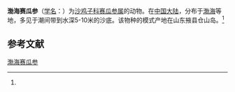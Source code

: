 {{Speciesbox
| name = 渤海赛瓜参
| status = 
| status_system = 
| image = 
| genus = Thyone
| species = pohaiensis
| authority = (Liao, 1986)<ref name='id12710'>{{cite web| url =http://www.bioinfo.cn/db05/BjdwSpecies.php?action=view&id=12710| title =渤海赛瓜参| work =《中国动物物种编目数据库》| publisher =中国科学院微生物研究所| author =中国科学院动物研究所| accessdate =2009-04-28| deadurl =yes| archiveurl =https://web.archive.org/web/20160305041550/http://www.bioinfo.cn/db05/BjdwSpecies.php?action=view&id=12710| archivedate =2016年3月5日| df =}}</ref>
}}

'''渤海赛瓜参'''（[[学名|学名]]：{{lang|la|''Thyone pohaiensis''}}）为[[沙鸡子科|沙鸡子科]][[赛瓜参属|赛瓜参属]]的动物。在[[中国大陆|中国大陆]]，分布于[[渤海|渤海]]等地，多见于潮间带到水深5-10米的沙底。该物种的模式产地在山东掖县仓山岛。<ref name='id12710'/>

== 参考文献 ==
{{reflist}}

{{Wikispecies|Thyone pohaiensis}}
{{Taxonbar|from=Q2742364}}

[[Category:赛瓜参属|渤海赛瓜参]]


{{海参小作品}}